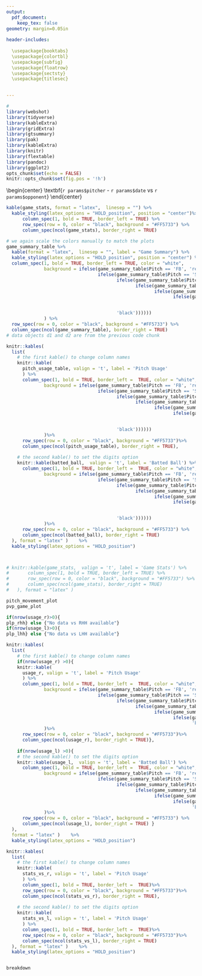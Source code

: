 ```yaml
---
output:
  pdf_document: 
    keep_tex: false
geometry: margin=0.05in
 
header-includes:
 
  \usepackage{booktabs}
  \usepackage{colortbl}
  \usepackage{subfig}
  \usepackage{floatrow}
  \usepackage{sectsty}
  \usepackage{titlesec}
 

---
```

```r
#
library(webshot)
library(tidyverse)
library(kableExtra)
library(gridExtra)
library(gtsummary)
library(pak)
library(kableExtra)
library(knitr)
library(flextable)
library(pandoc)
library(ggplot2)
opts_chunk$set(echo = FALSE)
knitr::opts_chunk$set(fig.pos = '!h')
```

\begin{center}
\textbf{\LARGE `r params$pitcher` - `r params$date` vs `r params$opponent`}
\end{center}

\vspace{-7mm} 

\begin{center}
\textbf{\normalsize Game Line}
\end{center}
\vspace{-5mm} 
```r

kable(game_stats, format = "latex",  linesep = "") %>%
  kable_styling(latex_options = "HOLD_position", position = "center")%>%
      column_spec(1, bold = TRUE, border_left = TRUE) %>%
      row_spec(row = 0, color = "black", background = "#FF5733") %>%
      column_spec(ncol(game_stats), border_right = TRUE)
```
\vspace{-9mm} 
\begin{center}
\textbf{\normalsize Pitch Chracteristics}
\end{center}
\vspace{-5mm} 
```r

# we again scale the colors manually to match the plots
game_summary_table %>%
  kable(format = "latex",  linesep = "", label = "Game Summary") %>%
  kable_styling(latex_options = "HOLD_position", position = "center") %>%
  column_spec(1, bold = TRUE, border_left = TRUE, color = "white", 
              background = ifelse(game_summary_table$Pitch == 'FB', 'red', 
                                  ifelse(game_summary_table$Pitch == 'SI', 'orange', 
                                         ifelse(game_summary_table$Pitch == 'CT', '#FFD700', 
                                                ifelse(game_summary_table$Pitch == 'CB', '#228b22', 
                                                       ifelse(game_summary_table$Pitch == 'SL', '#33A8FF', 
                                                              ifelse(game_summary_table$Pitch == 'CH', '#E398F7', 


                                         'black'))))))
              ) %>% 
  row_spec(row = 0, color = "black", background = "#FF5733") %>%
  column_spec(ncol(game_summary_table), border_right = TRUE) 
# data objects d1 and d2 are from the previous code chunk
```
\vspace{-8mm} 

\begin{center}
\begin{minipage}[t]{0.4\textwidth}
\centering
\textbf{\normalsize Pitch Usage}
\end{minipage}
\hfill
\begin{minipage}[t]{0.5\textwidth}
\centering
\textbf{\normalsize Batted Ball Profile}
\end{minipage}
\end{center}
\vspace{-6mm} 

```r
knitr::kables(
  list(
    # the first kable() to change column names
    knitr::kable(
      pitch_usage_table, valign = 't', label = 'Pitch Usage'
      ) %>%
      column_spec(1, bold = TRUE, border_left =  TRUE, color = "white",
              background = ifelse(game_summary_table$Pitch == 'FB', 'red',
                                  ifelse(game_summary_table$Pitch == 'SI', 'orange',
                                         ifelse(game_summary_table$Pitch == 'CT', '#FFD700',
                                                ifelse(game_summary_table$Pitch == 'CB', '#228b22',
                                                       ifelse(game_summary_table$Pitch == 'SL', '#33A8FF',
                                                              ifelse(game_summary_table$Pitch == 'CH', '#E398F7',


                                         'black'))))))
              )%>%
      row_spec(row = 0, color = "black", background = "#FF5733")%>%
      column_spec(ncol(pitch_usage_table), border_right = TRUE),
    
    # the second kable() to set the digits option
    knitr::kable(batted_ball,  valign = 't', label = 'Batted Ball') %>%
      column_spec(1, bold = TRUE, border_left =  TRUE, color = "white",
              background = ifelse(game_summary_table$Pitch == 'FB', 'red',
                                  ifelse(game_summary_table$Pitch == 'SI', 'orange',
                                         ifelse(game_summary_table$Pitch == 'CT', '#FFD700',
                                                ifelse(game_summary_table$Pitch == 'CB', '#228b22',
                                                       ifelse(game_summary_table$Pitch == 'SL', '#33A8FF',
                                                              ifelse(game_summary_table$Pitch == 'CH', '#E398F7',


                                         'black'))))))
              )%>%
      row_spec(row = 0, color = "black", background = "#FF5733") %>%
      column_spec(ncol(batted_ball), border_right = TRUE)
  ), format = "latex" )    %>%
  kable_styling(latex_options = "HOLD_position")



# knitr::kable(game_stats,  valign = 't', label = 'Game Stats') %>%
#       column_spec(1, bold = TRUE, border_left = TRUE) %>%
#       row_spec(row = 0, color = "black", background = "#FF5733") %>%
#       column_spec(ncol(game_stats), border_right = TRUE)
#   ), format = "latex" )
```
\vspace{-5mm} 
```r
pitch_movement_plot
pvp_game_plot
```
 \vspace{-5mm} 

\vspace{-2mm} 

```r
if(nrow(usage_r)>0){
plp_rhh} else {"No data vs RHH available"}
if(nrow(usage_l)>0){
plp_lhh} else {"No data vs LHH available"}
```
\vspace{-5mm} 

\begin{center}
\begin{minipage}[t]{0.4\textwidth}
\centering
\textbf{\normalsize Pitch Usage vs Right}
\end{minipage}
\hfill
\begin{minipage}[t]{0.5\textwidth}
\centering
\textbf{\normalsize Pitch Usage vs Left}
\end{minipage}
\end{center}
\vspace{-6mm} 

```r


knitr::kables(
  list(
    # the first kable() to change column names
    if(nrow(usage_r) >0){
    knitr::kable(
      usage_r, valign = 't', label = 'Pitch Usage'
      ) %>%
      column_spec(1, bold = TRUE, border_left =  TRUE, color = "white",
              background = ifelse(game_summary_table$Pitch == 'FB', 'red',
                                  ifelse(game_summary_table$Pitch == 'SI', 'orange',
                                         ifelse(game_summary_table$Pitch == 'CT', '#FFD700',
                                                ifelse(game_summary_table$Pitch == 'CB', '#228b22',
                                                       ifelse(game_summary_table$Pitch == 'CH', '#E398F7',
                                                              ifelse(game_summary_table$Pitch == 'SL', '#33A8FF',
                                                                     'black'))))))
              )%>%
      row_spec(row = 0, color = "black", background = "#FF5733")%>%
      column_spec(ncol(usage_r), border_right = TRUE)},
    
    if(nrow(usage_l) >0){
    # the second kable() to set the digits option
    knitr::kable(usage_l,  valign = 't', label = 'Batted Ball') %>%
      column_spec(1, bold = TRUE, border_left =  TRUE, color = "white",
              background = ifelse(game_summary_table$Pitch == 'FB', 'red',
                                  ifelse(game_summary_table$Pitch == 'SI', 'orange',
                                         ifelse(game_summary_table$Pitch == 'CT', '#FFD700',
                                                ifelse(game_summary_table$Pitch == 'CB', '#228b22',
                                                       ifelse(game_summary_table$Pitch == 'CH', '#E398F7',
                                                              ifelse(game_summary_table$Pitch == 'SL', '#33A8FF',
                                                                     'black'))))))
              )%>%
      row_spec(row = 0, color = "black", background = "#FF5733") %>%
      column_spec(ncol(usage_l), border_right = TRUE) }
  ), 
  format = "latex" )    %>%
  kable_styling(latex_options = "HOLD_position")
```
\vspace{-8mm} 

\begin{center}
\begin{minipage}[t]{0.4\textwidth}
\centering
\textbf{\normalsize Game Line vs Right}
\end{minipage}
\hfill
\begin{minipage}[t]{0.5\textwidth}
\centering
\textbf{\normalsize Game Line vs Left}
\end{minipage}
\end{center}
\vspace{-5mm} 


```r
knitr::kables(
  list(
    # the first kable() to change column names
    knitr::kable(
      stats_vs_r, valign = 't', label = 'Pitch Usage'
      ) %>%
      column_spec(1, bold = TRUE, border_left =  TRUE)%>%
      row_spec(row = 0, color = "black", background = "#FF5733")%>%
      column_spec(ncol(stats_vs_r), border_right = TRUE),
    
    # the second kable() to set the digits option
    knitr::kable(
      stats_vs_l, valign = 't', label = 'Pitch Usage'
      ) %>%
      column_spec(1, bold = TRUE, border_left =  TRUE)%>%
      row_spec(row = 0, color = "black", background = "#FF5733")%>%
      column_spec(ncol(stats_vs_l), border_right = TRUE)
  ), format = "latex" )    %>%
  kable_styling(latex_options = "HOLD_position")



```
\vspace{-5mm} 
\newpage
\begin{center}
\textbf{\normalsize Situational Pitch Breakdown}
\end{center}
\vspace{-5mm} 

```r
breakdown
```

